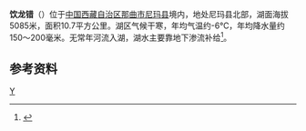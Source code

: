 {{ViewTibetanScript}}
{{Infobox_lake
 |湖泊名稱 =饮龙错
 |湖泊照片 = 
 |湖泊照片標題 = 
 |測深圖 =
 |測深圖標題 =
 |湖泊所在地 = [[中国|中国]][[西藏|西藏]]
 |座標 = {{coord |33|54|N|88|02|E|display=inline,title|scale:500000_type:waterbody_region:CN}}
 |湖泊類別 = [[咸水湖|咸水湖]]
 |流入 =
 |流出 = 
 |集水區面積 =
 |集水區國家 =
 |湖泊長度 =4.9公里
 |湖泊闊度 =最大2.8公里<br />平均2.18公里
 |湖泊面積 =10.7平方公里
 |平均深度 = 
 |最深深度 = 
 |水體體積 = 
 |湖水停留時間 =
 |湖岸線長度 =
 |海拔高度 = 5085米
 |湖中島嶼 =
 |湖邊城鎮 =
}}
{{Location map
 |China Tibet
 |mark=<!--dot-->Blue pog.svg
 |lat_deg=33|lat_min=54|lat_sec =
 |lon_deg=88|lon_min=02|lon_sec =
 |caption=饮龙错在[[西藏|西藏]]的位置。
 |position=right
 |width=350
 |float=right
}}
'''饮龙错'''（{{bo|z=གཡིང་ལུང་མཚོ།|w=g.ying lung mtsho|t=Yinglung Tso}}）位于[[中国|中国]][[西藏自治区|西藏自治区]][[那曲市|那曲市]][[尼玛县|尼玛县]]境内，地处尼玛县北部，湖面海拔5085米，面积10.7平方公里。湖区气候干寒，年均气温约-6℃，年均降水量约150～200毫米。无常年河流入湖，湖水主要靠地下渗流补给<ref>{{cite book zh |author=王苏民 窦鸿身 |title=中国湖泊志 |format=M |edition=1 |location=北京 |publisher=科学出版社 |date=1998|pages=470|id= ISBN 7-03-006706-1}}</ref>。
==参考资料==
{{reflist}}

[[Category:尼玛县湖泊|Y]]